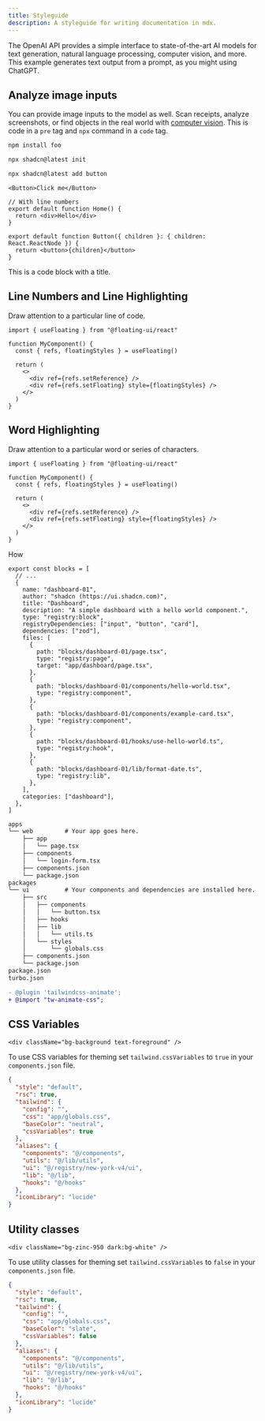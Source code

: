 ```yaml
---
title: Styleguide
description: A styleguide for writing documentation in mdx.
---
```


The OpenAI API provides a simple interface to state-of-the-art AI models for text generation, natural language processing, computer vision, and more. This example generates text output from a prompt, as you might using ChatGPT.

## Analyze image inputs

You can provide image inputs to the model as well. Scan receipts, analyze screenshots, or find objects in the real world with [computer vision](/docs/installation/computer-vision). This is code in a `pre` tag and `npx` command in a `code` tag.

```bash
npm install foo
```

```bash
npx shadcn@latest init
```

```bash
npx shadcn@latest add button
```

```tsx
<Button>Click me</Button>
```

```tsx showLineNumbers
// With line numbers
export default function Home() {
  return <div>Hello</div>
}
```

```tsx title="Button.tsx"
export default function Button({ children }: { children: React.ReactNode }) {
  return <button>{children}</button>
}
```

This is a code block with a title.

## Line Numbers and Line Highlighting

Draw attention to a particular line of code.

```tsx {4} showLineNumbers
import { useFloating } from "@floating-ui/react"

function MyComponent() {
  const { refs, floatingStyles } = useFloating()

  return (
    <>
      <div ref={refs.setReference} />
      <div ref={refs.setFloating} style={floatingStyles} />
    </>
  )
}
```

## Word Highlighting

Draw attention to a particular word or series of characters.

```tsx /floatingStyles/
import { useFloating } from "@floating-ui/react"

function MyComponent() {
  const { refs, floatingStyles } = useFloating()

  return (
    <>
      <div ref={refs.setReference} />
      <div ref={refs.setFloating} style={floatingStyles} />
    </>
  )
}
```

How

```tsx title="apps/www/registry/registry-blocks.tsx"
export const blocks = [
  // ...
  {
    name: "dashboard-01",
    author: "shadcn (https://ui.shadcn.com)",
    title: "Dashboard",
    description: "A simple dashboard with a hello world component.",
    type: "registry:block",
    registryDependencies: ["input", "button", "card"],
    dependencies: ["zod"],
    files: [
      {
        path: "blocks/dashboard-01/page.tsx",
        type: "registry:page",
        target: "app/dashboard/page.tsx",
      },
      {
        path: "blocks/dashboard-01/components/hello-world.tsx",
        type: "registry:component",
      },
      {
        path: "blocks/dashboard-01/components/example-card.tsx",
        type: "registry:component",
      },
      {
        path: "blocks/dashboard-01/hooks/use-hello-world.ts",
        type: "registry:hook",
      },
      {
        path: "blocks/dashboard-01/lib/format-date.ts",
        type: "registry:lib",
      },
    ],
    categories: ["dashboard"],
  },
]
```

```txt
apps
└── web         # Your app goes here.
    ├── app
    │   └── page.tsx
    ├── components
    │   └── login-form.tsx
    ├── components.json
    └── package.json
packages
└── ui          # Your components and dependencies are installed here.
    ├── src
    │   ├── components
    │   │   └── button.tsx
    │   ├── hooks
    │   ├── lib
    │   │   └── utils.ts
    │   └── styles
    │       └── globals.css
    ├── components.json
    └── package.json
package.json
turbo.json
```

```diff showLineNumbers
- @plugin 'tailwindcss-animate';
+ @import "tw-animate-css";
```

## CSS Variables

```tsx /bg-background/ /text-foreground/
<div className="bg-background text-foreground" />
```

To use CSS variables for theming set `tailwind.cssVariables` to `true` in your `components.json` file.

```json {8} title="components.json"
{
  "style": "default",
  "rsc": true,
  "tailwind": {
    "config": "",
    "css": "app/globals.css",
    "baseColor": "neutral",
    "cssVariables": true
  },
  "aliases": {
    "components": "@/components",
    "utils": "@/lib/utils",
    "ui": "@/registry/new-york-v4/ui",
    "lib": "@/lib",
    "hooks": "@/hooks"
  },
  "iconLibrary": "lucide"
}
```

## Utility classes

```tsx /bg-zinc-950/ /text-zinc-50/ /dark:bg-white/ /dark:text-zinc-950/
<div className="bg-zinc-950 dark:bg-white" />
```

To use utility classes for theming set `tailwind.cssVariables` to `false` in your `components.json` file.

```json {8} title="components.json"
{
  "style": "default",
  "rsc": true,
  "tailwind": {
    "config": "",
    "css": "app/globals.css",
    "baseColor": "slate",
    "cssVariables": false
  },
  "aliases": {
    "components": "@/components",
    "utils": "@/lib/utils",
    "ui": "@/registry/new-york-v4/ui",
    "lib": "@/lib",
    "hooks": "@/hooks"
  },
  "iconLibrary": "lucide"
}
```

